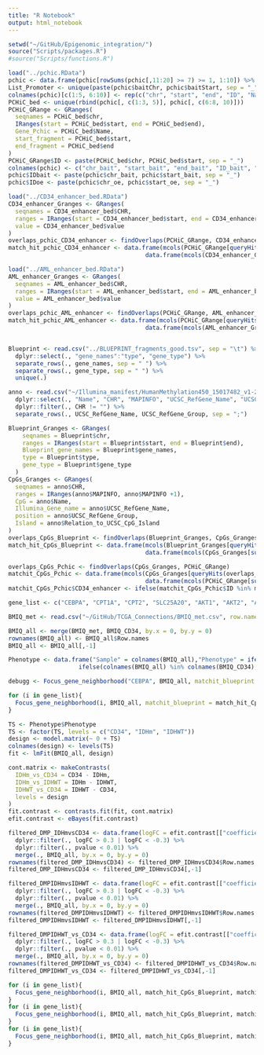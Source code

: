 ```yaml
---
title: "R Notebook"
output: html_notebook
---
```


```r
setwd("~/GitHub/Epigenomic_integration/")
source("Scripts/packages.R")
#source("Scripts/functions.R")
```


```r
load("../pchic.RData")
pchic <- data.frame(pchic[rowSums(pchic[,11:20] >= 7) >= 1, 1:10]) %>% na.omit(.)
List_Promoter <- unique(paste(pchic$baitChr, pchic$baitStart, sep = "_"))
colnames(pchic)[c(1:5, 6:10)] <- rep(c("chr", "start", "end", "ID", "Name"), 2)
PCHiC_bed <- unique(rbind(pchic[, c(1:3, 5)], pchic[, c(6:8, 10)]))
PCHiC_GRange <- GRanges(
  seqnames = PCHiC_bed$chr,
  IRanges(start = PCHiC_bed$start, end = PCHiC_bed$end),
  Gene_Pchic = PCHiC_bed$Name,
  start_fragment = PCHiC_bed$start,
  end_fragment = PCHiC_bed$end
)
PCHiC_GRange$ID <- paste(PCHiC_bed$chr, PCHiC_bed$start, sep = "_")
colnames(pchic) <- c("chr_bait", "start_bait", "end_bait", "ID_bait", "Name_bait", "chr_oe", "start_oe", "end_oe", "ID_oe", "Name_oe")
pchic$IDbait <- paste(pchic$chr_bait, pchic$start_bait, sep = "_")
pchic$IDoe <- paste(pchic$chr_oe, pchic$start_oe, sep = "_")

load("../CD34_enhancer_bed.RData")
CD34_enhancer_Granges <- GRanges(
  seqnames = CD34_enhancer_bed$CHR,
  ranges = IRanges(start = CD34_enhancer_bed$start, end = CD34_enhancer_bed$end),
  value = CD34_enhancer_bed$value
)
overlaps_pchic_CD34_enhancer <- findOverlaps(PCHiC_GRange, CD34_enhancer_Granges)
match_hit_pchic_CD34_enhancer <- data.frame(mcols(PCHiC_GRange[queryHits(overlaps_pchic_CD34_enhancer),]),
                                       data.frame(mcols(CD34_enhancer_Granges[subjectHits(overlaps_pchic_CD34_enhancer),])))

load("../AML_enhancer_bed.RData")
AML_enhancer_Granges <- GRanges(
  seqnames = AML_enhancer_bed$CHR,
  ranges = IRanges(start = AML_enhancer_bed$start, end = AML_enhancer_bed$end),
  value = AML_enhancer_bed$value
)
overlaps_pchic_AML_enhancer <- findOverlaps(PCHiC_GRange, AML_enhancer_Granges)
match_hit_pchic_AML_enhancer <- data.frame(mcols(PCHiC_GRange[queryHits(overlaps_pchic_AML_enhancer),]),
                                       data.frame(mcols(AML_enhancer_Granges[subjectHits(overlaps_pchic_AML_enhancer),])))


Blueprint <- read.csv("../BLUEPRINT_fragments_good.tsv", sep = "\t") %>%
  dplyr::select(., "gene_names":"type", "gene_type") %>%
  separate_rows(., gene_names, sep = " ") %>%
  separate_rows(., gene_type, sep = " ") %>%
  unique(.)

anno <- read.csv("~/Illumina_manifest/HumanMethylation450_15017482_v1-2.csv", skip = 7) %>% 
  dplyr::select(., "Name", "CHR", "MAPINFO", "UCSC_RefGene_Name", "UCSC_RefGene_Group", "Relation_to_UCSC_CpG_Island") %>%
  dplyr::filter(., CHR != "") %>%
  separate_rows(., UCSC_RefGene_Name, UCSC_RefGene_Group, sep = ";")

Blueprint_Granges <- GRanges(
    seqnames = Blueprint$chr,
    ranges = IRanges(start = Blueprint$start, end = Blueprint$end),
    Blueprint_gene_names = Blueprint$gene_names,
    type = Blueprint$type,
    gene_type = Blueprint$gene_type
  )
CpGs_Granges <- GRanges(
  seqnames = anno$CHR,
  ranges = IRanges(anno$MAPINFO, anno$MAPINFO +1),
  CpG = anno$Name,
  Illumina_Gene_name = anno$UCSC_RefGene_Name,
  position = anno$UCSC_RefGene_Group,
  Island = anno$Relation_to_UCSC_CpG_Island
)
overlaps_CpGs_Blueprint <- findOverlaps(Blueprint_Granges, CpGs_Granges)
match_hit_CpGs_Blueprint <- data.frame(mcols(Blueprint_Granges[queryHits(overlaps_CpGs_Blueprint),]),
                                       data.frame(mcols(CpGs_Granges[subjectHits(overlaps_CpGs_Blueprint),])))

overlaps_CpGs_Pchic <- findOverlaps(CpGs_Granges, PCHiC_GRange)
matchit_CpGs_Pchic <- data.frame(mcols(CpGs_Granges[queryHits(overlaps_CpGs_Pchic),]),
                                       data.frame(mcols(PCHiC_GRange[subjectHits(overlaps_CpGs_Pchic),])))
matchit_CpGs_Pchic$CD34_enhancer <- ifelse(matchit_CpGs_Pchic$ID %in% match_hit_pchic_CD34_enhancer$ID, "CD34_enhancer", "not_referenced")

```

```r
gene_list <- c("CEBPA", "CPT1A", "CPT2", "SLC25A20", "AKT1", "AKT2", "AKT3", "PPARGC1A", "PTEN")

BMIQ_met <- read.csv("~/GitHub/TCGA_Connections/BMIQ_met.csv", row.names=1)

BMIQ_all <- merge(BMIQ_met, BMIQ_CD34, by.x = 0, by.y = 0)
rownames(BMIQ_all) <- BMIQ_all$Row.names
BMIQ_all <- BMIQ_all[,-1]

Phenotype <- data.frame("Sample" = colnames(BMIQ_all),"Phenotype" = ifelse(colnames(BMIQ_all) %in% colnames(BMIQ_IDHm), "IDHm", 
                    ifelse(colnames(BMIQ_all) %in% colnames(BMIQ_CD34), "CD34", "IDHWT")))

debugg <- Focus_gene_neighborhood("CEBPA", BMIQ_all, matchit_blueprint = match_hit_CpGs_Blueprint, matchit_pchic = matchit_CpGs_Pchic, Phenotype_df = Phenotype, title = "Neighbor_Promoter_methylation_IDHWT_CD34_IDHWT")

for (i in gene_list){
  Focus_gene_neighborhood(i, BMIQ_all, matchit_blueprint = match_hit_CpGs_Blueprint, matchit_pchic = matchit_CpGs_Pchic, Phenotype_df = Phenotype, title = "Neighbor_Promoter_methylation_IDHWT_CD34_IDHWT")
}
```

```r
TS <- Phenotype$Phenotype
TS <- factor(TS, levels = c("CD34", "IDHm", "IDHWT"))
design <- model.matrix(~ 0 + TS)
colnames(design) <- levels(TS)
fit <- lmFit(BMIQ_all, design)

cont.matrix <- makeContrasts(
  IDHm_vs_CD34 = CD34 - IDHm,
  IDHm_vs_IDHWT = IDHm - IDHWT,
  IDHWT_vs_CD34 = IDHWT - CD34,
  levels = design
)
fit.contrast <- contrasts.fit(fit, cont.matrix)
efit.contrast <- eBayes(fit.contrast)

filtered_DMP_IDHmvsCD34 <- data.frame(logFC = efit.contrast[["coefficients"]][,1], pvalue = efit.contrast[["p.value"]][,1]) %>%
  dplyr::filter(., logFC > 0.3 | logFC < -0.3) %>%
  dplyr::filter(., pvalue < 0.01) %>%
  merge(., BMIQ_all, by.x = 0, by.y = 0)
rownames(filtered_DMP_IDHmvsCD34) <- filtered_DMP_IDHmvsCD34$Row.names
filtered_DMP_IDHmvsCD34 <- filtered_DMP_IDHmvsCD34[,-1]

filtered_DMPIDHmvsIDHWT <- data.frame(logFC = efit.contrast[["coefficients"]][,2], pvalue = efit.contrast[["p.value"]][,2]) %>%
  dplyr::filter(., logFC > 0.3 | logFC < -0.3) %>%
  dplyr::filter(., pvalue < 0.01) %>%
  merge(., BMIQ_all, by.x = 0, by.y = 0)
rownames(filtered_DMPIDHmvsIDHWT) <- filtered_DMPIDHmvsIDHWT$Row.names
filtered_DMPIDHmvsIDHWT <- filtered_DMPIDHmvsIDHWT[,-1]

filtered_DMPIDHWT_vs_CD34 <- data.frame(logFC = efit.contrast[["coefficients"]][,3], pvalue = efit.contrast[["p.value"]][,3]) %>%
  dplyr::filter(., logFC > 0.3 | logFC < -0.3) %>%
  dplyr::filter(., pvalue < 0.01) %>%
  merge(., BMIQ_all, by.x = 0, by.y = 0)
rownames(filtered_DMPIDHWT_vs_CD34) <- filtered_DMPIDHWT_vs_CD34$Row.names
filtered_DMPIDHWT_vs_CD34 <- filtered_DMPIDHWT_vs_CD34[,-1]

for (i in gene_list){
  Focus_gene_neighborhood(i, BMIQ_all, match_hit_CpGs_Blueprint, matchit_CpGs_Pchic, "Promoter_neighborhood_IDHmvsCD34_differential_methylation", Phenotype, filtered_DMP_IDHmvsCD34, diff = TRUE)
}
for (i in gene_list){
  Focus_gene_neighborhood(i, BMIQ_all, match_hit_CpGs_Blueprint, matchit_CpGs_Pchic, "Promoter_neighborhood_IDHmvsIDHWT_differential_methylation", Phenotype, filtered_DMPIDHmvsIDHWT, diff = TRUE)
}
for (i in gene_list){
  Focus_gene_neighborhood(i, BMIQ_all, match_hit_CpGs_Blueprint, matchit_CpGs_Pchic, "Promoter_neighborhood_IDHWT_vs_CD34_differential_methylation", Phenotype, filtered_DMPIDHWT_vs_CD34, diff = TRUE)
}



```


